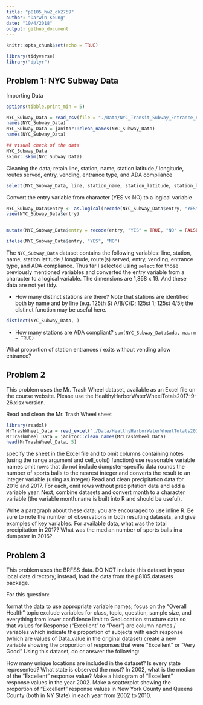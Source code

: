 ```yaml
---
title: "p8105_hw2_dk2759"
author: "Darwin Keung"
date: "10/4/2018"
output: github_document
---
```

```r
knitr::opts_chunk$set(echo = TRUE)

library(tidyverse)
library("dplyr")
```

## Problem 1: NYC Subway Data 

Importing Data

```r
options(tibble.print_min = 5)

NYC_Subway_Data = read_csv(file = "./Data/NYC_Transit_Subway_Entrance_And_Exit_Data.csv")
names(NYC_Subway_Data)
NYC_Subway_Data = janitor::clean_names(NYC_Subway_Data)
names(NYC_Subway_Data)

## visual check of the data
NYC_Subway_Data
skimr::skim(NYC_Subway_Data)
```

Cleaning the data; retain line, station, name, station latitude / longitude, routes served, entry, vending, entrance type, and ADA compliance

```r
select(NYC_Subway_Data, line, station_name, station_latitude, station_longitude, route1, route2, route3, route4, route5, route6, route7, route8, route9, route10, route11, entrance_type, entry, vending, ada)

```

Convert the entry variable from character (YES vs NO) to a logical variable

```r
NYC_Subway_Data$entry <- as.logical(recode(NYC_Subway_Data$entry, "YES" = "TRUE", "NO" = "FALSE"))
view(NYC_Subway_Data$entry)


mutate(NYC_Subway_Data$entry = recode(entry, "YES" = TRUE, "NO" = FALSE))

ifelse(NYC_Subway_Data$entry, "YES", "NO")
```

The `NYC_Subway_Data` dataset contains the following variables: line, station, name, station latitude / longitude, route(s) served, entry, vending, entrance type, and ADA compliance. Thus far I selected using `select` for those previously mentioned variables and converted the entry variable from a character to a logical variable. The dimensions are 1,868 x 19. And these data are not yet tidy.

* How many distinct stations are there? Note that stations are identified both by name and by line (e.g. 125th St A/B/C/D; 125st 1; 125st 4/5); the distinct function may be useful here.

```r
distinct(NYC_Subway_Data, )
```

* How many stations are ADA compliant?
`sum(NYC_Subway_Data$ada, na.rm = TRUE)`


What proportion of station entrances / exits without vending allow entrance?

## Problem 2

This problem uses the Mr. Trash Wheel dataset, available as an Excel file on the course website. Please use the  HealthyHarborWaterWheelTotals2017-9-26.xlsx version.

Read and clean the Mr. Trash Wheel sheet

```r
library(readxl)
MrTrashWheel_Data = read_excel("./Data/HealthyHarborWaterWheelTotals2018-7-28.xlsx")
MrTrashWheel_Data = janitor::clean_names(MrTrashWheel_Data)
head(MrTrashWheel_Data, 5)


```

specify the sheet in the Excel file and to omit columns containing notes (using the range argument and cell_cols() function)
use reasonable variable names
omit rows that do not include dumpster-specific data
rounds the number of sports balls to the nearest integer and converts the result to an integer variable (using  as.integer)
Read and clean precipitation data for 2016 and 2017. For each, omit rows without precipitation data and add a variable year. Next, combine datasets and convert month to a character variable (the variable month.name is built into R and should be useful).

Write a paragraph about these data; you are encouraged to use inline R. Be sure to note the number of observations in both resulting datasets, and give examples of key variables. For available data, what was the total precipitation in 2017? What was the median number of sports balls in a dumpster in 2016?

## Problem 3

This problem uses the BRFSS data. DO NOT include this dataset in your local data directory; instead, load the data from the  p8105.datasets package.

For this question:

format the data to use appropriate variable names;
focus on the “Overall Health” topic
exclude variables for class, topic, question, sample size, and everything from lower confidence limit to GeoLocation
structure data so that values for Response (“Excellent” to “Poor”) are column names / variables which indicate the proportion of subjects with each response (which are values of Data_value in the original dataset)
create a new variable showing the proportion of responses that were “Excellent” or “Very Good”
Using this dataset, do or answer the following:

How many unique locations are included in the dataset? Is every state represented? What state is observed the most?
In 2002, what is the median of the “Excellent” response value?
Make a histogram of “Excellent” response values in the year 2002.
Make a scatterplot showing the proportion of “Excellent” response values in New York County and Queens County (both in NY State) in each year from 2002 to 2010.
